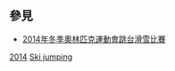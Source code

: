
==參見==
* [[2014年冬季奧林匹克運動會跳台滑雪比賽|2014年冬季奧林匹克運動會跳台滑雪比賽]]

[[Category:各年冬季奧林匹克運動會跳台滑雪運動員|2014]]
[[Category:2014年冬季奧林匹克運動會運動員|Ski jumping]]